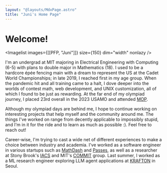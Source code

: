 ```yaml
---
layout: "@layouts/MdxPage.astro"
title: "Juni's Home Page"
---
```



# Welcome!


<Imagelist images={[[PFP, "Juni"]]} size={150} dim="width" nonlazy />

I'm an undergrad at MIT majoring in Electrical Engineering with Computing
(6-5) with plans to double major in Mathematics (18). I used to be a hardcore
épée fencing main with a dream to represent the US at the Cadet World
Championships; in late 2019, I reached first in my age group. When the pandemic
hit and all training came to a halt, I dove deeper into the worlds of contest
math, web development, and UNIX customization, all of which I found to be just
as rewarding. At the far end of my olympiad journey, I placed 23rd overall in
the 2023 USAMO and attended [MOP](/mop).

Although my olympiad days are behind me, I hope to continue working on
interesting projects that help myself and the community around me. The things
I've worked on range from decently applicable to impossibly stupid, and I'm in
it for the ride and to learn as much as possible :). Feel free to reach out!

Career-wise, I'm trying to cast a wide net of different experiences to make a
choice between industry and academia. I've worked as a software engineer in
various startups such as [MathDash](https://mathdash.com) and
[Passes](https://passes.com), as well as a researcher at Stony Brook's
[IACS](https://iacs.stonybrook.edu/) and MIT's
[COMMIT](https://commit.csail.mit.edu/) group. Last summer, I worked as a ML
research engineer exploring LLM agent applications at
[KRAFTON](https://www.krafton.ai/en/career/ai-fellowship/) in Seoul.
